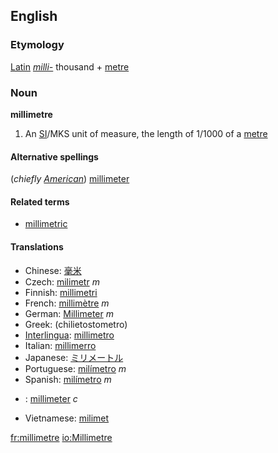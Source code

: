 ==English==
===Etymology===
[[Latin]] ''[[milli-]]'' thousand + [[metre]]

===Noun===
'''millimetre'''

#An [[SI#Abbreviation|SI]]/MKS unit of measure, the length of 1/1000 of a [[metre]]

====Alternative spellings====
(''chiefly [[w:American English|American]]'') [[millimeter]]

====Related terms====
*[[millimetric]]

====Translations====
*Chinese: [[毫米]]
*Czech: [[milimetr]] ''m''
*Finnish: [[millimetri]]
*French: [[millimètre]] ''m''
*German: [[Millimeter]] ''m''
*Greek: (chilietostometro)
*[[Interlingua]]: [[millimetro]]
*Italian: [[millimerro]]
*Japanese: [[ミリメートル]]
*Portuguese: [[milímetro]] ''m''
*Spanish: [[milímetro]] ''m''
*{{sv}}: [[millimeter]] ''c''
*Vietnamese: [[milimet]]
[[fr:millimetre]]
[[io:Millimetre]]